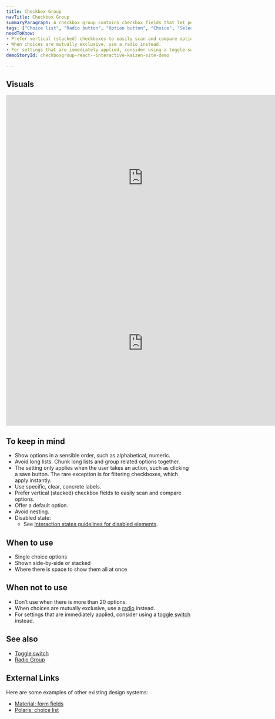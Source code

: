 ```yaml
---
title: Checkbox Group
navTitle: Checkbox Group
summaryParagraph: A checkbox group contains checkbox fields that let people select zero or more options from a set.
tags: ["Choice list", "Radio button", "Option button", "Choice", "Selection"]
needToKnow:
- Prefer vertical (stacked) checkboxes to easily scan and compare options.
- When choices are mutually exclusive, use a radio instead.
- For settings that are immediately applied, consider using a toggle switch instead.
demoStoryId: checkboxgroup-react--interactive-kaizen-site-demo

---
```


## Visuals

<iframe style="border: none;" width="744" height="450" src="https://www.figma.com/embed?embed_host=share&url=https%3A%2F%2Fwww.figma.com%2Ffile%2Fe3TyAOZKfLg9cA01Iy1Mgm%2FKaizen-Site-embed%3Fnode-id%3D1292%253A1039" allowfullscreen></iframe>

<iframe style="border: none;" width="744" height="450" src="https://www.figma.com/embed?embed_host=share&url=https%3A%2F%2Fwww.figma.com%2Ffile%2Fe3TyAOZKfLg9cA01Iy1Mgm%2FKaizen-Site-embed%3Fnode-id%3D1292%253A1087" allowfullscreen></iframe>

## To keep in mind

*   Show options in a sensible order, such as alphabetical, numeric.
*   Avoid long lists. Chunk long lists and group related options together.
*   The setting only applies when the user takes an action, such as clicking a save button. The rare exception is for filtering checkboxes, which apply instantly.
*   Use specific, clear, concrete labels.
*   Prefer vertical (stacked) checkbox fields to easily scan and compare options.
*   Offer a default option.
*   Avoid nesting.
*   Disabled state:
    *   See [Interaction states guidelines for disabled elements](/guidelines/interaction-states#disabled-state).

## When to use

*   Single choice options
*   Shown side-by-side or stacked
*   Where there is space to show them all at once

## When not to use

*   Don’t use when there is more than 20 options.
*   When choices are mutually exclusive, use a [radio](/components/radio) instead.
*   For settings that are immediately applied, consider using a [toggle switch](/components/toggle-switch-field) instead.

## See also

- [Toggle switch](/components/toggle-switch-field)
- [Radio Group](/components/radio-group)

## External Links

Here are some examples of other existing design systems:

- [Material: form fields](https://material.io/develop/web/components/input-controls/form-fields/)
- [Polaris: choice list](https://polaris.shopify.com/components/forms/choice-list)
